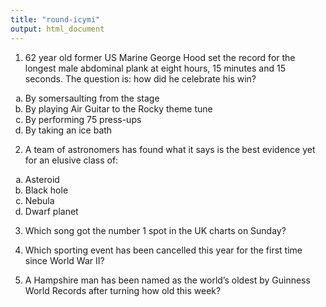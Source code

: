 ```yaml
---
title: "round-icymi"
output: html_document
---
```


1. 62 year old former US Marine George Hood set the record for the longest male abdominal plank at eight hours, 15 minutes and 15 seconds.  The question is: how did he celebrate his win?
a) By somersaulting from the stage  
b) By playing Air Guitar to the Rocky theme tune  
c) By performing 75 press-ups  
d) By taking an ice bath  

2. A team of astronomers has found what it says is the best evidence yet for an elusive class of:
a) Asteroid
b) Black hole
c) Nebula
d) Dwarf planet

3. Which song got the number 1 spot in the UK charts on Sunday?  

4. Which sporting event has been cancelled this year for the first time since World War II?  

5. A Hampshire man has been named as the world’s oldest by Guinness World Records after turning how old this week?   



